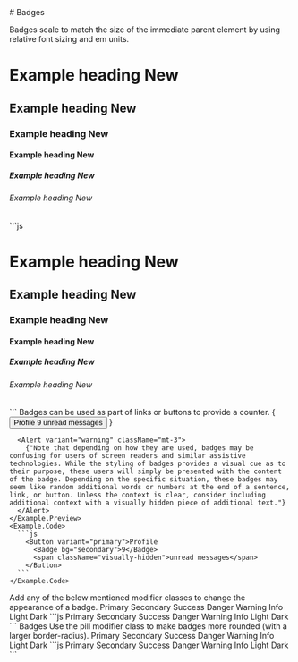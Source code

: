 
<GithubSource name="BadgeDocs.mdx" />
# Badges

<p className="lead">
  Badges scale to match the size of the immediate parent element by
  using relative font sizing and em units.
</p>

<div className="row gy-5 pt-3">

  <Example title="Examples">
    <Example.Preview>
      <h1>Example heading <Badge bg="secondary">New</Badge></h1>
      <h2>Example heading <Badge bg="secondary">New</Badge></h2>
      <h3>Example heading <Badge bg="secondary">New</Badge></h3>
      <h4>Example heading <Badge bg="secondary">New</Badge></h4>
      <h5>Example heading <Badge bg="secondary">New</Badge></h5>
      <h6>Example heading <Badge bg="secondary">New</Badge></h6>
    </Example.Preview>
    <Example.Code>
      ```js
      <h1>Example heading <Badge bg="secondary">New</Badge></h1>
      <h2>Example heading <Badge bg="secondary">New</Badge></h2>
      <h3>Example heading <Badge bg="secondary">New</Badge></h3>
      <h4>Example heading <Badge bg="secondary">New</Badge></h4>
      <h5>Example heading <Badge bg="secondary">New</Badge></h5>
      <h6>Example heading <Badge bg="secondary">New</Badge></h6>
      ```
    </Example.Code>
  </Example>

  <Example title="Embedded">
    <Example.Intro>
      Badges can be used as part of links or buttons to provide a counter.
    </Example.Intro>
    <Example.Preview>
      {
        <Button variant="primary">Profile 
          <Badge bg="secondary">9</Badge>
          <span className="visually-hidden">unread messages</span>
        </Button>
      }

      <Alert variant="warning" className="mt-3">
        {"Note that depending on how they are used, badges may be confusing for users of screen readers and similar assistive technologies. While the styling of badges provides a visual cue as to their purpose, these users will simply be presented with the content of the badge. Depending on the specific situation, these badges may seem like random additional words or numbers at the end of a sentence, link, or button. Unless the context is clear, consider including additional context with a visually hidden piece of additional text."}
      </Alert>
    </Example.Preview>
    <Example.Code>
      ```js
        <Button variant="primary">Profile 
          <Badge bg="secondary">9</Badge>
          <span className="visually-hidden">unread messages</span>
        </Button>
      ```
    </Example.Code>
  </Example>


  <Example title="Contextual">
    <Example.Intro>
      Add any of the below mentioned modifier classes to change the appearance of a badge.
    </Example.Intro>
    <Example.Preview>
      <Badge bg="primary">Primary</Badge>
      <Badge bg="secondary">Secondary</Badge>
      <Badge bg="success">Success</Badge> <Badge bg="danger">Danger</Badge>
      <Badge bg="warning" text="dark">Warning</Badge>
      <Badge bg="info">Info</Badge>
      <Badge bg="light" text="dark">Light</Badge>
      <Badge bg="dark">Dark</Badge>
    </Example.Preview>
    <Example.Code>
      ```js
      <Badge bg="primary">Primary</Badge>
      <Badge bg="secondary">Secondary</Badge>
      <Badge bg="success">Success</Badge> <Badge bg="danger">Danger</Badge>
      <Badge bg="warning" text="dark">Warning</Badge>
      <Badge bg="info">Info</Badge>
      <Badge bg="light" text="dark">Light</Badge>
      <Badge bg="dark">Dark</Badge>
      ```
    </Example.Code>
  </Example>

  <Example title="Pills">
    <Example.Intro>
      Badges Use the pill modifier class to make badges more rounded (with a larger border-radius).
    </Example.Intro>
    <Example.Preview>
      <Badge pill bg="primary">Primary</Badge>
      <Badge pill bg="secondary">Secondary</Badge>
      <Badge pill bg="success">Success</Badge>
      <Badge pill bg="danger">Danger</Badge>
      <Badge pill bg="warning" text="dark">Warning</Badge>
      <Badge pill bg="info">Info</Badge>
      <Badge pill bg="light" text="dark">Light</Badge>
      <Badge pill bg="dark">Dark</Badge>
    </Example.Preview>
    <Example.Code>
      ```js
      <Badge pill bg="primary">Primary</Badge>
      <Badge pill bg="secondary">Secondary</Badge>
      <Badge pill bg="success">Success</Badge>
      <Badge pill bg="danger">Danger</Badge>
      <Badge pill bg="warning" text="dark">Warning</Badge>
      <Badge pill bg="info">Info</Badge>
      <Badge pill bg="light" text="dark">Light</Badge>
      <Badge pill bg="dark">Dark</Badge>
      ```
    </Example.Code>
  </Example>

  <BadgeApi />
</div>
